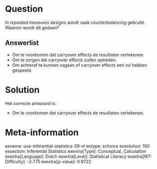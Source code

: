 Question
========

In *repeated measures designs* wordt vaak *counterbalancing* gebruikt.
Waarom wordt dit gedaan?


Answerlist
----------

* Om te voorkomen dat carryover effects de resultaten vertekenen.
* Om te zorgen dat carryover effects zullen optreden.
* Om achteraf te kunnen nagaan of carryover effects een rol hebben gespeeld.

Solution
========

Het correcte antwoord is: 

* Om te voorkomen dat carryover effects de resultaten vertekenen.

Meta-information
================
exname: uva-inferential-statistics-39-nl
extype: schoice
exsolution: 100
exsection: Inferential Statistics
exextra[Type]: Conceptual, Calculation
exextra[Language]: Dutch
exextra[Level]: Statistical Literacy
exextra[IRT-Difficulty]: -2.775
exextra[p-value]: 0.9722
